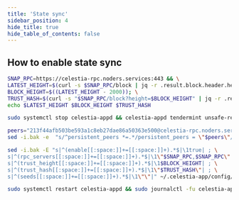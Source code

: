 ```yaml
---
title: 'State sync'
sidebar_position: 4
hide_title: true
hide_table_of_contents: false
---
```



<PageTitle
  iconUrl="img/celestia-icon.svg"
  title="State sync"
  chainId="celestia"
  version="v3.8.1"
/>

## How to enable state sync

```bash
SNAP_RPC=https://celestia-rpc.noders.services:443 && \
LATEST_HEIGHT=$(curl -s $SNAP_RPC/block | jq -r .result.block.header.height); \
BLOCK_HEIGHT=$((LATEST_HEIGHT - 2000)); \
TRUST_HASH=$(curl -s "$SNAP_RPC/block?height=$BLOCK_HEIGHT" | jq -r .result.block_id.hash) && \
echo $LATEST_HEIGHT $BLOCK_HEIGHT $TRUST_HASH
```

```bash
sudo systemctl stop celestia-appd && celestia-appd tendermint unsafe-reset-all --home ~/.celestia-app --keep-addr-book
```

```bash
peers="213f44afb503be593a1c8eb27dae86a50363e500@celestia-rpc.noders.services:11656"
sed -i.bak -e  "s/^persistent_peers *=.*/persistent_peers = \"$peers\"/" ~/.celestia-app/config/config.toml
```

```bash
sed -i.bak -E "s|^(enable[[:space:]]+=[[:space:]]+).*$|\1true| ; \
s|^(rpc_servers[[:space:]]+=[[:space:]]+).*$|\1\"$SNAP_RPC,$SNAP_RPC\"| ; \
s|^(trust_height[[:space:]]+=[[:space:]]+).*$|\1$BLOCK_HEIGHT| ; \
s|^(trust_hash[[:space:]]+=[[:space:]]+).*$|\1\"$TRUST_HASH\"| ; \
s|^(seeds[[:space:]]+=[[:space:]]+).*$|\1\"\"|" ~/.celestia-app/config/config.toml
```

```bash
sudo systemctl restart celestia-appd && sudo journalctl -fu celestia-appd --no-hostname -o cat
```
